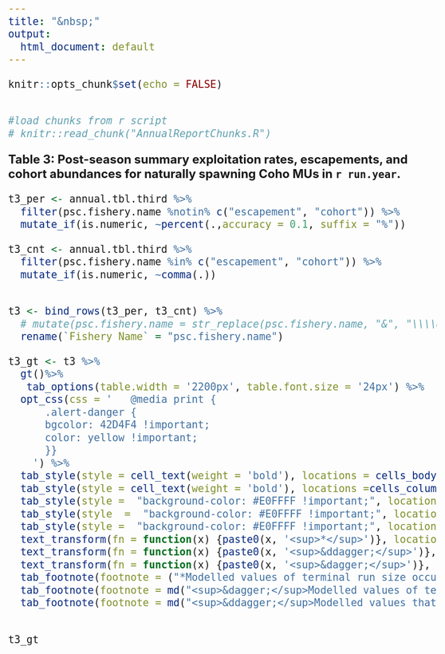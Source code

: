 ```yaml
---
title: "&nbsp;"
output:
  html_document: default
---
```


<style>
.main-container {
  max-width: unset;
}
</style>


<style type="text/css">
  body{
  font-size: 24px;
}
</style>

```r
knitr::opts_chunk$set(echo = FALSE)


#load chunks from r script
# knitr::read_chunk("AnnualReportChunks.R")

```


**Table 3: Post-season summary exploitation rates, escapements, and cohort abundances for naturally spawning Coho MUs in `r run.year`.**

```r

t3_per <- annual.tbl.third %>%
  filter(psc.fishery.name %notin% c("escapement", "cohort")) %>%
  mutate_if(is.numeric, ~percent(.,accuracy = 0.1, suffix = "%"))

t3_cnt <- annual.tbl.third %>%
  filter(psc.fishery.name %in% c("escapement", "cohort")) %>%
  mutate_if(is.numeric, ~comma(.))


t3 <- bind_rows(t3_per, t3_cnt) %>%
  # mutate(psc.fishery.name = str_replace(psc.fishery.name, "&", "\\\\&")) %>%
  rename(`Fishery Name` = "psc.fishery.name")

t3_gt <- t3 %>%
  gt()%>%
   tab_options(table.width = '2200px', table.font.size = '24px') %>%
  opt_css(css = '   @media print {
      .alert-danger {
      bgcolor: 42D4F4 !important;
      color: yellow !important;
      }}
    ') %>%
  tab_style(style = cell_text(weight = 'bold'), locations = cells_body(column=1)) %>%
  tab_style(style = cell_text(weight = 'bold'), locations =cells_column_labels()) %>%
  tab_style(style =  "background-color: #E0FFFF !important;", locations = cells_body(row=12)) %>%
  tab_style(style  =  "background-color: #E0FFFF !important;", locations = cells_body(row=22)) %>%
  tab_style(style =  "background-color: #E0FFFF !important;", locations = cells_body(row=24))  %>%
  text_transform(fn = function(x) {paste0(x, '<sup>*</sup>')}, locations = cells_body(columns = c(`Lower Fraser`), rows = 25)) %>%
  text_transform(fn = function(x) {paste0(x, '<sup>&ddagger;</sup>')}, locations = cells_body(columns = c(`Georgia Strait`), rows = 25)) %>%
  text_transform(fn = function(x) {paste0(x, '<sup>&dagger;</sup>')}, locations = cells_body(columns = c(`Lower Fraser`, `Georgia Strait`), rows = 26)) %>%
  tab_footnote(footnote = ("*Modelled values of terminal run size occuring after lower Fraser in river fisheries.")) %>%
  tab_footnote(footnote = md("<sup>&dagger;</sup>Modelled values of terminal run size that are not directly estimated.")) %>%
  tab_footnote(footnote = md("<sup>&ddagger;</sup>Modelled values that are not directly estimated."))


t3_gt



```
